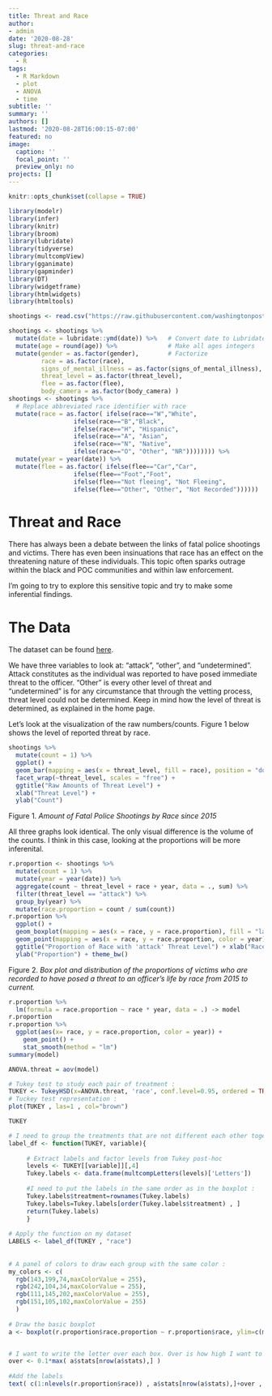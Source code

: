 ```yaml
---
title: Threat and Race
author: 
- admin
date: '2020-08-28'
slug: threat-and-race
categories:
  - R
tags:
  - R Markdown
  - plot
  - ANOVA
  - time
subtitle: ''
summary: ''
authors: []
lastmod: '2020-08-28T16:00:15-07:00'
featured: no
image:
  caption: ''
  focal_point: ''
  preview_only: no
projects: []
---
```


```r
knitr::opts_chunk$set(collapse = TRUE)

library(modelr)
library(infer)
library(knitr)
library(broom)
library(lubridate)
library(tidyverse)
library(multcompView)
library(gganimate)
library(gapminder)
library(DT)
library(widgetframe)
library(htmlwidgets)
library(htmltools)

shootings <- read.csv("https://raw.githubusercontent.com/washingtonpost/data-police-shootings/master/fatal-police-shootings-data.csv", header = T)

shootings <- shootings %>% 
  mutate(date = lubridate::ymd(date)) %>%   # Convert date to Lubridate
  mutate(age = round(age)) %>%              # Make all ages integers
  mutate(gender = as.factor(gender),        # Factorize
         race = as.factor(race),
         signs_of_mental_illness = as.factor(signs_of_mental_illness),
         threat_level = as.factor(threat_level),
         flee = as.factor(flee),
         body_camera = as.factor(body_camera) )
shootings <- shootings %>%
  # Replace abbreviated race identifier with race
  mutate(race = as.factor( ifelse(race=="W","White",
                  ifelse(race=="B","Black",
                  ifelse(race=="H", "Hispanic",
                  ifelse(race=="A", "Asian",
                  ifelse(race=="N", "Native",
                  ifelse(race=="O", "Other", "NR")))))))) %>%
  mutate(year = year(date)) %>%
  mutate(flee = as.factor( ifelse(flee=="Car","Car",
                  ifelse(flee=="Foot","Foot",
                  ifelse(flee=="Not fleeing", "Not Fleeing",
                  ifelse(flee=="Other", "Other", "Not Recorded"))))))
```

# Threat and Race
There has always been a debate between the links of fatal police shootings and victims. There has even been insinuations that race has an effect on the threatening nature of these individuals. This topic often sparks outrage within the black and POC communities and within law enforcement. 

I'm going to try to explore this sensitive topic and try to make some inferential findings.

# The Data
The dataset can be found [here](https://github.com/washingtonpost/data-police-shootings).

We have three variables to look at: "attack", "other", and "undetermined". Attack constitutes as the individual was reported to have posed immediate threat to the officer. "Other" is every other level of threat and "undetermined" is for any circumstance that through the vetting process, threat level could not be determined. 
Keep in mind how the level of threat is determined, as explained in the home page.

Let's look at the visualization of the raw numbers/counts. Figure 1 below shows the level of reported threat by race. 

```r
shootings %>%
  mutate(count = 1) %>%
  ggplot() +
  geom_bar(mapping = aes(x = threat_level, fill = race), position = "dodge") +
  facet_wrap(~threat_level, scales = "free") + 
  ggtitle("Raw Amounts of Threat Level") +
  xlab("Threat Level") +
  ylab("Count")
```
Figure 1.
*Amount of Fatal Police Shootings by Race since 2015* 

All three graphs look identical. The only visual difference is the volume of the counts. I think in this case, looking at the proportions will be more inferenital.

```r
r.proportion <- shootings %>%
  mutate(count = 1) %>%
  mutate(year = year(date)) %>%
  aggregate(count ~ threat_level + race + year, data = ., sum) %>%
  filter(threat_level == "attack") %>%
  group_by(year) %>%
  mutate(race.proportion = count / sum(count))
r.proportion %>%
  ggplot() +
  geom_boxplot(mapping = aes(x = race, y = race.proportion), fill = "lavender") +
  geom_point(mapping = aes(x = race, y = race.proportion, color = year)) +
  ggtitle("Proportion of Race with 'attack' Threat Level") + xlab("Race") +
  ylab("Proportion") + theme_bw()


```
Figure 2. 
*Box plot and distribution of the proportions of victims who are recorded to have posed a threat to an officer's life by race from 2015 to current.*

```r
r.proportion %>%
  lm(formula = race.proportion ~ race * year, data = .) -> model
r.proportion
r.proportion %>%
  ggplot(aes(x= race, y = race.proportion, color = year)) +
    geom_point() +
    stat_smooth(method = "lm")
summary(model)
```

```r
ANOVA.threat = aov(model)

# Tukey test to study each pair of treatment :
TUKEY <- TukeyHSD(x=ANOVA.threat, 'race', conf.level=0.95, ordered = TRUE)
# Tuckey test representation :
plot(TUKEY , las=1 , col="brown")


```



```r
TUKEY
```



```r
# I need to group the treatments that are not different each other together.
label_df <- function(TUKEY, variable){
 
     # Extract labels and factor levels from Tukey post-hoc 
     levels <- TUKEY[[variable]][,4]
     Tukey.labels <- data.frame(multcompLetters(levels)['Letters'])
     
     #I need to put the labels in the same order as in the boxplot :
     Tukey.labels$treatment=rownames(Tukey.labels)
     Tukey.labels=Tukey.labels[order(Tukey.labels$treatment) , ]
     return(Tukey.labels)
     }
 
# Apply the function on my dataset
LABELS <- label_df(TUKEY , "race")
 
 
# A panel of colors to draw each group with the same color :
my_colors <- c( 
  rgb(143,199,74,maxColorValue = 255),
  rgb(242,104,34,maxColorValue = 255), 
  rgb(111,145,202,maxColorValue = 255),
  rgb(151,105,102,maxColorValue = 255)
  )
 
# Draw the basic boxplot
a <- boxplot(r.proportion$race.proportion ~ r.proportion$race, ylim=c(min(r.proportion$race.proportion) , 1.1*max(r.proportion$race.proportion)) , col=my_colors[as.numeric(LABELS[,1])] , ylab="value" , main="")


# I want to write the letter over each box. Over is how high I want to write it.
over <- 0.1*max( a$stats[nrow(a$stats),] )
 
#Add the labels
text( c(1:nlevels(r.proportion$race)) , a$stats[nrow(a$stats),]+over , LABELS[,1]  , col  = my_colors[as.numeric(LABELS[,1])] )
```




